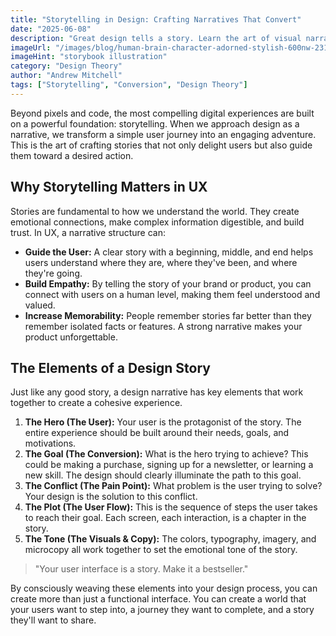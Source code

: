 ```yaml
---
title: "Storytelling in Design: Crafting Narratives That Convert"
date: "2025-06-08"
description: "Great design tells a story. Learn the art of visual narrative and how to weave compelling tales that guide users and drive engagement."
imageUrl: "/images/blog/human-brain-character-adorned-stylish-600nw-2317787017.webp"
imageHint: "storybook illustration"
category: "Design Theory"
author: "Andrew Mitchell"
tags: ["Storytelling", "Conversion", "Design Theory"]
---
```


Beyond pixels and code, the most compelling digital experiences are built on a powerful foundation: storytelling. When we approach design as a narrative, we transform a simple user journey into an engaging adventure. This is the art of crafting stories that not only delight users but also guide them toward a desired action.

## Why Storytelling Matters in UX

Stories are fundamental to how we understand the world. They create emotional connections, make complex information digestible, and build trust. In UX, a narrative structure can:

- **Guide the User:** A clear story with a beginning, middle, and end helps users understand where they are, where they've been, and where they're going.
- **Build Empathy:** By telling the story of your brand or product, you can connect with users on a human level, making them feel understood and valued.
- **Increase Memorability:** People remember stories far better than they remember isolated facts or features. A strong narrative makes your product unforgettable.

## The Elements of a Design Story

Just like any good story, a design narrative has key elements that work together to create a cohesive experience.

1.  **The Hero (The User):** Your user is the protagonist of the story. The entire experience should be built around their needs, goals, and motivations.
2.  **The Goal (The Conversion):** What is the hero trying to achieve? This could be making a purchase, signing up for a newsletter, or learning a new skill. The design should clearly illuminate the path to this goal.
3.  **The Conflict (The Pain Point):** What problem is the user trying to solve? Your design is the solution to this conflict.
4.  **The Plot (The User Flow):** This is the sequence of steps the user takes to reach their goal. Each screen, each interaction, is a chapter in the story.
5.  **The Tone (The Visuals & Copy):** The colors, typography, imagery, and microcopy all work together to set the emotional tone of the story.

> "Your user interface is a story. Make it a bestseller."

By consciously weaving these elements into your design process, you can create more than just a functional interface. You can create a world that your users want to step into, a journey they want to complete, and a story they'll want to share.
